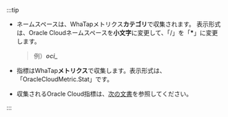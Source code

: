 :::tip

- ネームスペースは、WhaTapメトリクス**カテゴリ**で収集されます。 表示形式は、Oracle Cloudネームスペースを**小文字**に変更して、「/」を「**\***」に変更します。

  > 例）***oci\_***

- 指標はWhaTap**メトリクス**で収集します。表示形式は、「OracleCloudMetric.Stat」です。

- 収集されるOracle Cloud指標は、[次の文書](https://docs.oracle.com/en-us/iaas/Content/Monitoring/Concepts/monitoringoverview.htm#SupportedServices)を参照してください。

::: 
